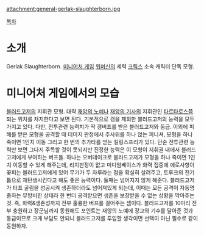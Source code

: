 attachment:general-gerlak-slaughterborn.jpg

[[목차]]
= 소개 =
Gerlak Slaughterborn. [[미니어처 게임]] [[워머신]]의 세력 [[크릭스]] 소속 캐릭터 단독 모형.


= 미니어처 게임에서의 모습 =
[[블러드고저]]의 지휘관 모형. 대략 [[재앙의 노예]]나 [[재앙의 기사]]의 지휘관인 [[타르타로스]]쯤 되는 위치를 차지한다고 보면 된다. 기본적으로 갱을 제외한 블러드고저의 능력을 모두 가지고 있다. 다만, 전투관련 능력치가 딱 갱버프를 받은 블러드고저와 동급. 이외에 피해를 받은 모형을 공격할 때 데미지 판정에서 주사위를 하나 얹는 피니셔, 모형을 하나 죽이면 1인치 이동 그리고 한 번의 추가타를 얻는 킬링스프리가 있다. 단순 전투관련 능력만 보면 그다지 주목할 것이 못되지만 진정한 능력은 이 모형이 지휘권 내에서 블러드고저에게 부여하는 버프들. 하나는 오버테이크로 블러드고저가 모형을 하나 죽이면 1인치 이동할 수 있게 해주는데, 리치판정이 없고 미디엄베이스가 화력 집중에 에로사항이 꽃피는 블러드고저에게 있어 무기가 두 자루라는 점을 확실히 살려주고, 토루크의 전기톱으로 재탄생시킨다고 해도 좋은 능력이다. 둘째는 넘어지지 않게 해준다. 블러드고저가 터프 굴림을 성공시켜 생존하더라도 넘어져있게 되는데, 이때는 모든 공격이 자동명중하는 무방비한 상태라 한 번더 공격받으면 생존을 보장받을 수 없는 상황을 막아주는 것. 즉, 화력&생존성까지 전부 훌륭한 버프를 걸어주는 셈이다. 블러드고저를 10마리 전부 충원하고 장군님까지 동원해도 포인트는 재앙의 노예에 장교와 기수를 달아준 것과 동급이므로 크게 부담도 안되니 블러드고저를 투입할 생각이면 선택이 아닌 필수로 같이 동원하자. 
